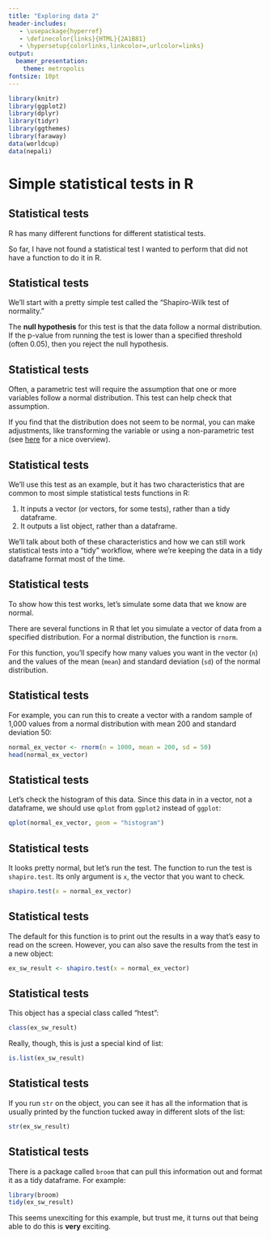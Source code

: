 ```yaml
---
title: "Exploring data 2"
header-includes:
   - \usepackage{hyperref}
   - \definecolor{links}{HTML}{2A1B81}
   - \hypersetup{colorlinks,linkcolor=,urlcolor=links}
output:
  beamer_presentation:
    theme: metropolis
fontsize: 10pt
---
```


```r
library(knitr)
library(ggplot2)
library(dplyr)
library(tidyr)
library(ggthemes)
library(faraway)
data(worldcup)
data(nepali)
```

# Simple statistical tests in R

## Statistical tests

R has many different functions for different statistical tests. 

So far, I have not found a statistical test I wanted to perform that did not
have a function to do it in R.

## Statistical tests

We'll start with a pretty simple test called the "Shapiro-Wilk test of normality."

The **null hypothesis** for this test is that the data follow a normal distribution. 
If the p-value from running the test is lower than a specified threshold (often 0.05),
then you reject the null hypothesis.

## Statistical tests

Often, a parametric test will require the assumption that one or more 
variables follow a normal distribution. This test can help check that assumption.

If you find that the distribution does not seem to be normal, you can make
adjustments, like transforming the variable or using a non-parametric test
(see [here](https://www.sheffield.ac.uk/polopoly_fs/1.579191!/file/stcp-karadimitriou-normalR.pdf) 
for a nice overview). 

## Statistical tests

We'll use this test as an example, but it has two characteristics that are 
common to most simple statistical tests functions in R: 

1. It inputs a vector (or vectors, for some tests), rather than a tidy dataframe.
2. It outputs a list object, rather than a dataframe.

We'll talk about both of these characteristics and how we can still 
work statistical tests into a "tidy" workflow, where we're keeping the 
data in a tidy dataframe format most of the time.

## Statistical tests

To show how this test works, let's simulate some data that we know are normal. 

There are several functions in R that let you simulate a vector of data
from a specified distribution. For a normal distribution, the function is 
`rnorm`. 

For this function, you'll specify how many values you want in the vector (`n`) and
the values of the mean (`mean`) and standard deviation (`sd`) of the normal 
distribution.

## Statistical tests

For example, you can run this to create a vector with a random sample of 
1,000 values from a normal distribution with mean 200 and standard deviation 50:

```r
normal_ex_vector <- rnorm(n = 1000, mean = 200, sd = 50)
head(normal_ex_vector)
```

## Statistical tests

Let's check the histogram of this data. Since this data in in a vector, not a 
dataframe, we should use `qplot` from `ggplot2` instead of `ggplot`:

```r
qplot(normal_ex_vector, geom = "histogram")
```

## Statistical tests

It looks pretty normal, but let's run the test. The function to run the test 
is `shapiro.test`. Its only argument is `x`, the vector that you want to check. 

```r
shapiro.test(x = normal_ex_vector)
```

## Statistical tests

The default for this function is to print out the results in a way that's easy to 
read on the screen. However, you can also save the results from the test in a new object:

```r
ex_sw_result <- shapiro.test(x = normal_ex_vector)
```

## Statistical tests

This object has a special class called "htest":

```r
class(ex_sw_result)
```

Really, though, this is just a special kind of list:

```r
is.list(ex_sw_result)
```

## Statistical tests

If you run `str` on the object, you can see it has all the information that
is usually printed by the function tucked away in different slots of the list:

```r
str(ex_sw_result)
```

## Statistical tests

There is a package called `broom` that can pull this information out
and format it as a tidy dataframe. For example:

```r
library(broom)
tidy(ex_sw_result)
```

This seems unexciting for this example, but trust me, it turns out that being
able to do this is **very** exciting. 

